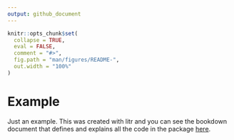 ```yaml
---
output: github_document
---
```


<!-- README.md is generated from README.Rmd. Please edit that file -->

```r
knitr::opts_chunk$set(
  collapse = TRUE,
  eval = FALSE,
  comment = "#>",
  fig.path = "man/figures/README-",
  out.width = "100%"
)
```

# Example

<!-- badges: start -->
<!-- badges: end -->

Just an example.  This was created with litr and you can see the bookdown document that defines and explains all the code in the package [here](https://jacobbien.github.io/example-project/create/).